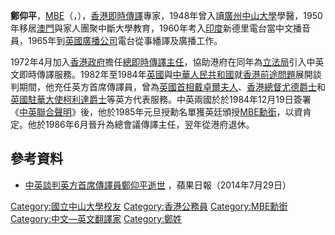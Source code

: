 {{Infobox Person
| name = 鄭仰平<br />Y. P. Cheng
| honorific-suffix = [[大英帝國勳章|MBE]]
| birth_date = 1929年9月19日
| birth_place ={{HKG-1910}}
| death_date = {{death date and age|2014|7|25|1929|9|19}}
| death_place = {{CHN}}[[江西省|江西]][[南昌市|南昌]]
| occupation = 即時傳譯專家
| nationality = 
| salary = 
| networth = 
| spouse =
| website =
| footnotes = 
}}
'''鄭仰平'''，[[大英帝國勳章|MBE]]（{{lang|en|'''Cheng Yang-ping'''}}，{{bd|1929年|9月19日|2014年|7月25日|Cheng, Yang-ping}}），[[香港|香港]][[即時傳譯|即時傳譯]]專家，1948年曾入讀[[廣州|廣州]][[中山大學|中山大學]]學醫，1950年移居[[澳門|澳門]]與家人團聚中斷大學教育，1960年考入[[印度|印度]]新德里電台當中文播音員，1965年到[[英國廣播公司|英國廣播公司]]電台從事繙譯及廣播工作。

1972年4月加入[[香港政府|香港政府]]擔任[[總即時傳譯主任|總即時傳譯主任]]，協助港府在同年為[[香港立法局|立法局]]引入中英文即時傳譯服務。1982年至1984年[[英國|英國]]與[[中華人民共和國|中華人民共和國]]就[[香港前途問題|香港前途問題]]展開談判期間，他充任英方首席傳譯員，曾為[[英國首相|英國首相]][[戴卓爾夫人|戴卓爾夫人]]、[[香港總督|香港總督]][[尤德|尤德爵士]]和[[英國駐華大使|英國駐華大使]][[柯利達|柯利達爵士]]等英方代表服務。中英兩國於於1984年12月19日簽署《[[中英聯合聲明|中英聯合聲明]]》後，他於1985年元旦授勳名單獲英廷頒授[[英帝國員佐勳章|MBE勳銜]]，以資肯定。他於1986年6月晉升為總會議傳譯主任，翌年從港府退休。

== 參考資料 ==
* [http://hk.apple.nextmedia.com/news/first/20140729/18815345 中英談判英方首席傳譯員鄭仰平逝世] {{Wayback|url=http://hk.apple.nextmedia.com/news/first/20140729/18815345 |date=20140730194828 }}，蘋果日報（2014年7月29日）

{{DEFAULTSORT:Cheng, Yang-ping}}
[[Category:國立中山大學校友|Category:國立中山大學校友]]
[[Category:香港公務員|Category:香港公務員]]
[[Category:MBE勳銜|Category:MBE勳銜]]
[[Category:中文—英文翻譯家|Category:中文—英文翻譯家]]
[[Category:鄭姓|Category:鄭姓]]